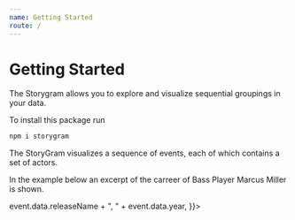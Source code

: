 ```yaml
---
name: Getting Started
route: /
---
```



# Getting Started

The Storygram allows you to explore and visualize sequential groupings in your data.

To install this package run

```sh
npm i storygram
```

The StoryGram visualizes a sequence of events, each of which contains a set of actors. 

In the example below an excerpt of the carreer of Bass Player Marcus Miller is shown. 

<Playground>
  <StorygramGUI data={MetasonData()} config={ {
    dataFormat: 'array',
    eventField: 'year',
    actorArrayField: 'participants',
    filterGroupAmt: [2, undefined],
    filterGroupSize: [3, undefined],
    filterEventValue: [1988, 1993],
    eventDescription: (event) => event.data.releaseName + ", " + event.data.year,
  }}></StorygramGUI>
</Playground>
